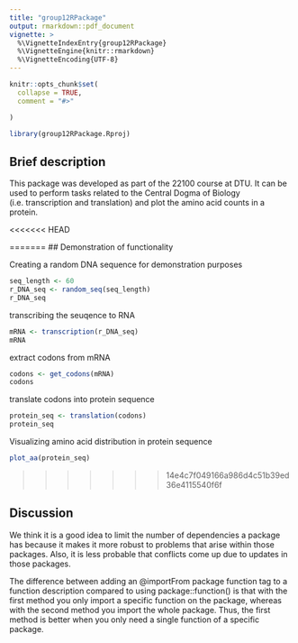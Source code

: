 ```yaml
---
title: "group12RPackage"
output: rmarkdown::pdf_document
vignette: >
  %\VignetteIndexEntry{group12RPackage}
  %\VignetteEngine{knitr::rmarkdown}
  %\VignetteEncoding{UTF-8}
---
```


```r
knitr::opts_chunk$set(
  collapse = TRUE,
  comment = "#>"

)
```

```r
library(group12RPackage.Rproj)
```

## Brief description

This package was developed as part of the 22100 course at DTU. It can be used to perform tasks related to the Central Dogma of Biology (i.e. transcription and translation) and plot the amino acid counts in a protein. 

<<<<<<< HEAD















=======
## Demonstration of functionality

Creating a random DNA sequence for demonstration purposes
```r
seq_length <- 60
r_DNA_seq <- random_seq(seq_length)
r_DNA_seq
```

transcribing the seuqence to RNA 
```r
mRNA <- transcription(r_DNA_seq)
mRNA
```
extract codons from mRNA
```r
codons <- get_codons(mRNA)
codons
```
translate codons into protein sequence
```r
protein_seq <- translation(codons)
protein_seq
```
Visualizing amino acid distribution in protein sequence
```r
plot_aa(protein_seq)
```
>>>>>>> 14e4c7f049166a986d4c51b39ed36e4115540f6f

## Discussion

We think it is a good idea to limit the number of dependencies a package has because it makes it more robust to problems that arise within those packages. Also, it is less probable that conflicts come up due to updates in those packages.

The difference between adding an @importFrom package function tag to a function description compared to using package::function() is that with the first method you only import a specific function on the package, whereas with the second method you import the whole package. Thus, the first method is better when you only need a single function of a specific package.
